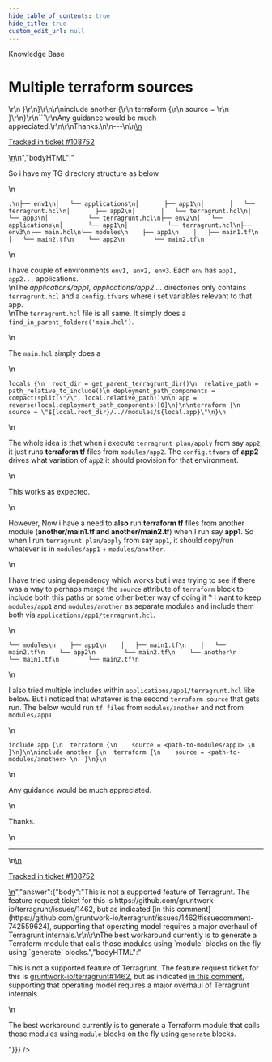 ```yaml
---
hide_table_of_contents: true
hide_title: true
custom_edit_url: null
---
```



<CenterLayout>
<span className="title">Knowledge Base</span>
<h1>Multiple terraform sources</h1>
<GitHub discussion={{"id":"D_kwDOF8slf84APxps","number":463,"author":{"login":"geek876"},"title":"Multiple terraform sources","body":"\nSo i have my TG directory structure as below\r\n```\r\n.\r\n├── env1\r\n│   └── applications\r\n│       ├── app1\r\n│       │   └── terragrunt.hcl\r\n│       ├── app2\r\n│       │   └── terragrunt.hcl\r\n│       └── app3\r\n│           └── terragrunt.hcl\r\n├── env2\r\n│   └── applications\r\n│       └── app1\r\n│           └── terragrunt.hcl\r\n├── env3\r\n├── main.hcl\r\n└── modules\r\n    ├── app1\r\n    │   ├── main1.tf\r\n    │   └── main2.tf\r\n    └── app2\r\n        └── main2.tf\r\n```\r\nI have couple of environments `env1, env2, env3`. Each `env` has `app1, app2...` applications.\r\nThe *applications/app1, applications/app2 ...* directories  only contains `terragrunt.hcl` and a `config.tfvars` where i set variables relevant to that app.\r\nThe `terragrunt.hcl` file is all same. It simply does a `find_in_parent_folders('main.hcl')`.\r\n\r\nThe `main.hcl` simply does a \r\n```\r\nlocals {\r\n  root_dir = get_parent_terragrunt_dir()\r\n  relative_path = path_relative_to_include()\r\n deployment_path_components = compact(split(\"/\", local.relative_path))\r\n\r\n app = reverse(local.deployment_path_components)[0]\r\n}\r\n\r\nterraform {\r\n    source = \"${local.root_dir}/..//modules/${local.app}\"\r\n}\r\n```\r\nThe whole idea is that when i execute `terragrunt plan/apply` from say `app2`, it just runs **terraform tf** files from `modules/app2`. The `config.tfvars` of **app2** drives what variation of `app2` it should provision for that environment.\r\n\r\nThis works as expected.\r\n\r\nHowever, Now i have a need to **also** run **terraform tf** files from another module (**another/main1.tf and another/main2.tf**) when I run say **app1**. So when I run `terragrunt plan/apply` from say `app1`, it should copy/run whatever is in `modules/app1` + `modules/another`. \r\n\r\nI have tried using dependency which works but i was trying to see if there was a way to perhaps merge the `source` attribute of `terraform` block to include both this paths or some other better way of doing it ?  I want to keep `modules/app1` and `modules/another` as separate modules and include them both via  `applications/app1/terragrunt.hcl`. \r\n\r\n```\r\n└── modules\r\n    ├── app1\r\n    │   ├── main1.tf\r\n    │   └── main2.tf\r\n    └── app2\r\n        └── main2.tf\r\n    └── another\r\n        └── main1.tf\r\n        └── main2.tf\r\n```\r\n\r\nI also tried multiple includes within `applications/app1/terragrunt.hcl` like below. But i noticed that whatever is the second `terraform source` that gets run. The below would run `tf files` from `modules/another` and not from `modules/app1`\r\n```\r\ninclude app {\r\n  terraform {\r\n    source = <path-to-modules/app1> \r\n  }\r\n}\r\n\r\ninclude another {\r\n  terraform {\r\n    source = <path-to-modules/another> \r\n  }\r\n}\r\n```\r\nAny guidance would be much appreciated.\r\n\r\nThanks.\n\n---\n\n<ins datetime=\"2022-06-10T23:46:05Z\">\n  <p><a href=\"https://support.gruntwork.io/hc/requests/108752\">Tracked in ticket #108752</a></p>\n</ins>\n","bodyHTML":"<p dir=\"auto\">So i have my TG directory structure as below</p>\n<div class=\"snippet-clipboard-content notranslate position-relative overflow-auto\" data-snippet-clipboard-copy-content=\".\n├── env1\n│   └── applications\n│       ├── app1\n│       │   └── terragrunt.hcl\n│       ├── app2\n│       │   └── terragrunt.hcl\n│       └── app3\n│           └── terragrunt.hcl\n├── env2\n│   └── applications\n│       └── app1\n│           └── terragrunt.hcl\n├── env3\n├── main.hcl\n└── modules\n    ├── app1\n    │   ├── main1.tf\n    │   └── main2.tf\n    └── app2\n        └── main2.tf\"><pre class=\"notranslate\"><code>.\n├── env1\n│   └── applications\n│       ├── app1\n│       │   └── terragrunt.hcl\n│       ├── app2\n│       │   └── terragrunt.hcl\n│       └── app3\n│           └── terragrunt.hcl\n├── env2\n│   └── applications\n│       └── app1\n│           └── terragrunt.hcl\n├── env3\n├── main.hcl\n└── modules\n    ├── app1\n    │   ├── main1.tf\n    │   └── main2.tf\n    └── app2\n        └── main2.tf\n</code></pre></div>\n<p dir=\"auto\">I have couple of environments <code class=\"notranslate\">env1, env2, env3</code>. Each <code class=\"notranslate\">env</code> has <code class=\"notranslate\">app1, app2...</code> applications.<br>\nThe <em>applications/app1, applications/app2 ...</em> directories  only contains <code class=\"notranslate\">terragrunt.hcl</code> and a <code class=\"notranslate\">config.tfvars</code> where i set variables relevant to that app.<br>\nThe <code class=\"notranslate\">terragrunt.hcl</code> file is all same. It simply does a <code class=\"notranslate\">find_in_parent_folders('main.hcl')</code>.</p>\n<p dir=\"auto\">The <code class=\"notranslate\">main.hcl</code> simply does a</p>\n<div class=\"snippet-clipboard-content notranslate position-relative overflow-auto\" data-snippet-clipboard-copy-content=\"locals {\n  root_dir = get_parent_terragrunt_dir()\n  relative_path = path_relative_to_include()\n deployment_path_components = compact(split(&quot;/&quot;, local.relative_path))\n\n app = reverse(local.deployment_path_components)[0]\n}\n\nterraform {\n    source = &quot;${local.root_dir}/..//modules/${local.app}&quot;\n}\"><pre class=\"notranslate\"><code>locals {\n  root_dir = get_parent_terragrunt_dir()\n  relative_path = path_relative_to_include()\n deployment_path_components = compact(split(\"/\", local.relative_path))\n\n app = reverse(local.deployment_path_components)[0]\n}\n\nterraform {\n    source = \"${local.root_dir}/..//modules/${local.app}\"\n}\n</code></pre></div>\n<p dir=\"auto\">The whole idea is that when i execute <code class=\"notranslate\">terragrunt plan/apply</code> from say <code class=\"notranslate\">app2</code>, it just runs <strong>terraform tf</strong> files from <code class=\"notranslate\">modules/app2</code>. The <code class=\"notranslate\">config.tfvars</code> of <strong>app2</strong> drives what variation of <code class=\"notranslate\">app2</code> it should provision for that environment.</p>\n<p dir=\"auto\">This works as expected.</p>\n<p dir=\"auto\">However, Now i have a need to <strong>also</strong> run <strong>terraform tf</strong> files from another module (<strong>another/main1.tf and another/main2.tf</strong>) when I run say <strong>app1</strong>. So when I run <code class=\"notranslate\">terragrunt plan/apply</code> from say <code class=\"notranslate\">app1</code>, it should copy/run whatever is in <code class=\"notranslate\">modules/app1</code> + <code class=\"notranslate\">modules/another</code>.</p>\n<p dir=\"auto\">I have tried using dependency which works but i was trying to see if there was a way to perhaps merge the <code class=\"notranslate\">source</code> attribute of <code class=\"notranslate\">terraform</code> block to include both this paths or some other better way of doing it ?  I want to keep <code class=\"notranslate\">modules/app1</code> and <code class=\"notranslate\">modules/another</code> as separate modules and include them both via  <code class=\"notranslate\">applications/app1/terragrunt.hcl</code>.</p>\n<div class=\"snippet-clipboard-content notranslate position-relative overflow-auto\" data-snippet-clipboard-copy-content=\"└── modules\n    ├── app1\n    │   ├── main1.tf\n    │   └── main2.tf\n    └── app2\n        └── main2.tf\n    └── another\n        └── main1.tf\n        └── main2.tf\"><pre class=\"notranslate\"><code>└── modules\n    ├── app1\n    │   ├── main1.tf\n    │   └── main2.tf\n    └── app2\n        └── main2.tf\n    └── another\n        └── main1.tf\n        └── main2.tf\n</code></pre></div>\n<p dir=\"auto\">I also tried multiple includes within <code class=\"notranslate\">applications/app1/terragrunt.hcl</code> like below. But i noticed that whatever is the second <code class=\"notranslate\">terraform source</code> that gets run. The below would run <code class=\"notranslate\">tf files</code> from <code class=\"notranslate\">modules/another</code> and not from <code class=\"notranslate\">modules/app1</code></p>\n<div class=\"snippet-clipboard-content notranslate position-relative overflow-auto\" data-snippet-clipboard-copy-content=\"include app {\n  terraform {\n    source = &lt;path-to-modules/app1&gt; \n  }\n}\n\ninclude another {\n  terraform {\n    source = &lt;path-to-modules/another&gt; \n  }\n}\"><pre class=\"notranslate\"><code>include app {\n  terraform {\n    source = &lt;path-to-modules/app1&gt; \n  }\n}\n\ninclude another {\n  terraform {\n    source = &lt;path-to-modules/another&gt; \n  }\n}\n</code></pre></div>\n<p dir=\"auto\">Any guidance would be much appreciated.</p>\n<p dir=\"auto\">Thanks.</p>\n<hr>\n<ins datetime=\"2022-06-10T23:46:05Z\">\n  <p dir=\"auto\"><a href=\"https://support.gruntwork.io/hc/requests/108752\" rel=\"nofollow\">Tracked in ticket #108752</a></p>\n</ins>","answer":{"body":"This is not a supported feature of Terragrunt. The feature request ticket for this is https://github.com/gruntwork-io/terragrunt/issues/1462, but as indicated [in this comment](https://github.com/gruntwork-io/terragrunt/issues/1462#issuecomment-742559624), supporting that operating model requires a major overhaul of Terragrunt internals.\r\n\r\nThe best workaround currently is to generate a Terraform module that calls those modules using `module` blocks on the fly using `generate` blocks.","bodyHTML":"<p dir=\"auto\">This is not a supported feature of Terragrunt. The feature request ticket for this is <a class=\"issue-link js-issue-link\" data-error-text=\"Failed to load title\" data-id=\"758658616\" data-permission-text=\"Title is private\" data-url=\"https://github.com/gruntwork-io/terragrunt/issues/1462\" data-hovercard-type=\"issue\" data-hovercard-url=\"/gruntwork-io/terragrunt/issues/1462/hovercard\" href=\"https://github.com/gruntwork-io/terragrunt/issues/1462\">gruntwork-io/terragrunt#1462</a>, but as indicated <a href=\"https://github.com/gruntwork-io/terragrunt/issues/1462#issuecomment-742559624\" data-hovercard-type=\"issue\" data-hovercard-url=\"/gruntwork-io/terragrunt/issues/1462/hovercard\">in this comment</a>, supporting that operating model requires a major overhaul of Terragrunt internals.</p>\n<p dir=\"auto\">The best workaround currently is to generate a Terraform module that calls those modules using <code class=\"notranslate\">module</code> blocks on the fly using <code class=\"notranslate\">generate</code> blocks.</p>"}}} />

</CenterLayout>
  

<!-- ##DOCS-SOURCER-START
{
  "sourcePlugin": "github-discussions",
  "hash": "d655abc3c9dce52756bb075935278a0f"
}
##DOCS-SOURCER-END -->
